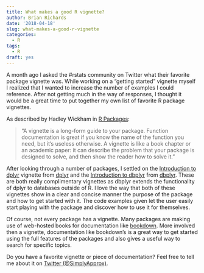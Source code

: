 ```yaml
---
title: What makes a good R vignette?
author: Brian Richards
date: '2018-04-18'
slug: what-makes-a-good-r-vignette
categories:
  - R
tags:
  - R
draft: yes
---
```


A month ago I asked the #rstats community on Twitter what their favorite 
package vignette was. While working on a "getting started" vignette myself I 
realized that I wanted to increase the number of examples I could reference. 
After not getting much in the way of responses, I thought it would be a great 
time to put together my own list of favorite R package vignettes.

As described by Hadley Wickham in [R Packages](http://r-pkgs.had.co.nz/vignettes.html):

> "A vignette is a long-form guide to your package. Function documentation is 
> great if you know the name of the function you need, but it’s useless 
> otherwise. A vignette is like a book chapter or an academic paper: it can 
> describe the problem that your package is designed to solve, and then show the 
> reader how to solve it."

After looking through a number of packages, I settled on the 
[Introduction to dplyr](https://cran.r-project.org/web/packages/dplyr/vignettes/dplyr.html) 
vignette from [dplyr](https://dplyr.tidyverse.org/) and the 
[Introduction to dbplyr](https://cran.r-project.org/web/packages/dbplyr/vignettes/dbplyr.html) 
from [dbplyr](https://github.com/tidyverse/dbplyr). These are both really 
complimentary vignettes as dbplyr extends the functionality of dplyr to 
databases outside of R. I love the way that both of these vignettes show in a 
clear and concise manner the purpose of the package and how to get started with 
it. The code examples given let the user easily start playing with the package 
and discover how to use it for themselves. 

Of course, not every package has a vignette. Many packages are making use of 
web-hosted books for documentation like [bookdown](https://bookdown.org/yihui/bookdown/). 
More involved then a vignette, documentation like bookdown's is a great way to 
get started using the full features of the packages and also gives a useful way 
to search for specific topics.

Do you have a favorite vignette or piece of documentation? Feel free to tell me 
about it on [Twitter (\@SimplyApprox)](https://twitter.com/SimplyApprox). 
